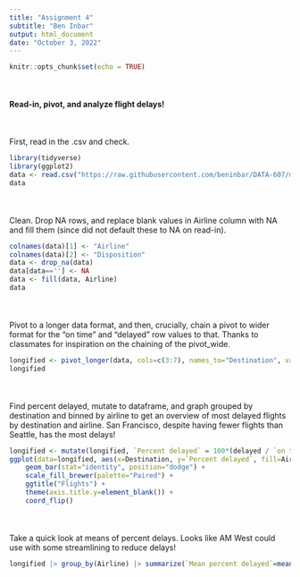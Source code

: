 ---
title: "Assignment 4"
subtitle: "Ben Inbar"
output: html_document
date: "October 3, 2022"
---

```{r setup, include=FALSE}
knitr::opts_chunk$set(echo = TRUE)
```

<div style="margin-top:50px;">
#### Read-in, pivot, and analyze flight delays!

<div style="margin-top:50px;">
First, read in the .csv and check.
```{r message=FALSE, warning=FALSE}
library(tidyverse)
library(ggplot2)
data <- read.csv("https://raw.githubusercontent.com/beninbar/DATA-607/main/Assignment%204/Arrival%20delays.csv")
data
```

<div style="margin-top:50px;">
Clean. Drop NA rows, and replace blank values in Airline column with NA and fill them (since did not default these to NA on read-in).
```{r}
colnames(data)[1] <- "Airline"
colnames(data)[2] <- "Disposition"
data <- drop_na(data)
data[data==''] <- NA
data <- fill(data, Airline)
data
```

<div style="margin-top:50px;">
Pivot to a longer data format, and then, crucially, chain a pivot to wider format for the "on time" and "delayed" row values to that. Thanks to classmates for inspiration on the chaining of the pivot_wide.
```{r}
longified <- pivot_longer(data, cols=c(3:7), names_to="Destination", values_to="Number of flights") |> pivot_wider(names_from="Disposition", values_from="Number of flights")
longified
```

<div style="margin-top:50px;">
Find percent delayed, mutate to dataframe, and graph grouped by destination and binned by airline to get an overview of most delayed flights by destination and airline.
San Francisco, despite having fewer flights than Seattle, has the most delays!
```{r}
longified <- mutate(longified, `Percent delayed` = 100*(delayed / `on time`))
ggplot(data=longified, aes(x=Destination, y=`Percent delayed`, fill=Airline)) +
    geom_bar(stat="identity", position="dodge") +
    scale_fill_brewer(palette="Paired") +
    ggtitle("Flights") +
    theme(axis.title.y=element_blank()) +
    coord_flip()
```

<div style="margin-top:50px;">
Take a quick look at means of percent delays. Looks like AM West could use with some streamlining to reduce delays!
```{r}
longified |> group_by(Airline) |> summarize(`Mean percent delayed`=mean(`Percent delayed`))
```
